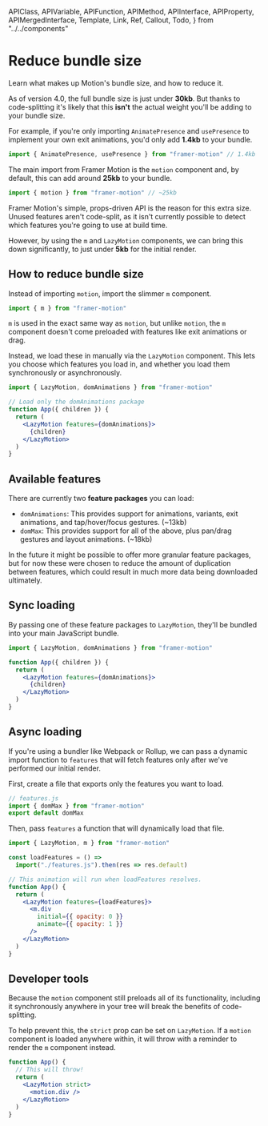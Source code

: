 <!-- 👋 Editing this file? Need help? → https://github.com/framer/api-docs/blob/master/CONTRIBUTING.md -->

  APIClass,
  APIVariable,
  APIFunction,
  APIMethod,
  APIInterface,
  APIProperty,
  APIMergedInterface,
  Template,
  Link,
  Ref,
  Callout,
  Todo,
} from "../../components"


# Reduce bundle size

<span className="lead">
  Learn what makes up Motion's bundle size, and how to
  reduce it.
</span>

As of version 4.0, the full bundle size is just under **30kb**. But thanks to code-splitting it's likely that this **isn't** the actual weight you'll be adding to your bundle size.

For example, if you're only importing `AnimatePresence` and `usePresence` to implement your own exit animations, you'd only add **1.4kb** to your bundle.

```jsx
import { AnimatePresence, usePresence } from "framer-motion" // 1.4kb
```

The main import from Framer Motion is the `motion` component and, by default, this can add around **25kb** to your bundle.

```jsx
import { motion } from "framer-motion" // ~25kb
```

Framer Motion's simple, props-driven API is the reason for this extra size. Unused features aren't code-split, as it isn't currently possible to detect which features you're going to use at build time.

However, by using the `m` and `LazyMotion` components, we can bring this down significantly, to just under **5kb** for the initial render.

## How to reduce bundle size

Instead of importing `motion`, import the slimmer `m` component.

```jsx
import { m } from "framer-motion"
```

`m` is used in the exact same way as `motion`, but unlike `motion`, the `m` component doesn't come preloaded with features like exit animations or drag.

Instead, we load these in manually via the `LazyMotion` component. This lets you choose which features you load in, and whether you load them synchronously or asynchronously.

```jsx
import { LazyMotion, domAnimations } from "framer-motion"

// Load only the domAnimations package
function App({ children }) {
  return (
    <LazyMotion features={domAnimations}>
      {children}
    </LazyMotion>
  )
}
```

## Available features

There are currently two **feature packages** you can load:

- `domAnimations`: This provides support for animations, variants, exit animations, and tap/hover/focus gestures. (~13kb)
- `domMax`: This provides support for all of the above, plus pan/drag gestures and layout animations. (~18kb)

In the future it might be possible to offer more granular feature packages, but for now these were chosen to reduce the amount of duplication between features, which could result in much more data being downloaded ultimately.

## Sync loading

By passing one of these feature packages to `LazyMotion`, they'll be bundled into your main JavaScript bundle.

```jsx
import { LazyMotion, domAnimations } from "framer-motion"

function App({ children }) {
  return (
    <LazyMotion features={domAnimations}>
      {children}
    </LazyMotion>
  )
}
```

## Async loading

If you're using a bundler like Webpack or Rollup, we can pass a dynamic import function to `features` that will fetch features only after we've performed our initial render.

First, create a file that exports only the features you want to load.

```javascript
// features.js
import { domMax } from "framer-motion"
export default domMax
```

Then, pass `features` a function that will dynamically load that file.

```jsx
import { LazyMotion, m } from "framer-motion"

const loadFeatures = () =>
  import("./features.js").then(res => res.default)

// This animation will run when loadFeatures resolves.
function App() {
  return (
    <LazyMotion features={loadFeatures}>
      <m.div
        initial={{ opacity: 0 }}
        animate={{ opacity: 1 }}
      />
    </LazyMotion>
  )
}
```

## Developer tools

Because the `motion` component still preloads all of its functionality, including it synchronously anywhere in your tree will break the benefits of code-splitting.

To help prevent this, the `strict` prop can be set on `LazyMotion`. If a `motion` component is loaded anywhere within, it will throw with a reminder to render the `m` component instead.

```jsx
function App() {
  // This will throw!
  return (
    <LazyMotion strict>
      <motion.div />
    </LazyMotion>
  )
}
```
